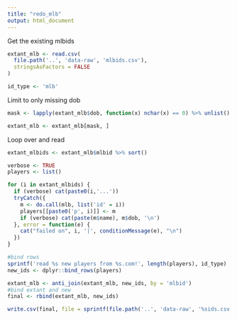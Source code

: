 ```yaml
---
title: "redo_mlb"
output: html_document
---
```


Get the existing mlbids

```r

extant_mlb <- read.csv(
  file.path('..', 'data-raw', 'mlbids.csv'),
  stringsAsFactors = FALSE
)

id_type <- 'mlb'

```

Limit to only missing dob
```r

mask <- lapply(extant_mlb$dob, function(x) nchar(x) == 0) %>% unlist()

extant_mlb <- extant_mlb[mask, ]
```

Loop over and read

```r
extant_mlbids <- extant_mlb$mlbid %>% sort()

verbose <- TRUE
players <- list()

for (i in extant_mlbids) {
  if (verbose) cat(paste0(i,'...'))
  tryCatch({
    m <- do.call(mlb, list('id' = i))
    players[[paste0('p', i)]] <- m
    if (verbose) cat(paste(m$name), m$dob, '\n')
  }, error = function(e) {
    cat("failed on", i, '|', conditionMessage(e), "\n")
  })
}

#bind rows
sprintf('read %s new players from %s.com!', length(players), id_type)
new_ids <- dplyr::bind_rows(players)

extant_mlb <- anti_join(extant_mlb, new_ids, by = 'mlbid')
#bind extant and new
final <- rbind(extant_mlb, new_ids)

write.csv(final, file = sprintf(file.path('..', 'data-raw', '%sids.csv'), 'mlb'), row.names = FALSE)


```
